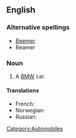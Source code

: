 {{also|beamer}}
==English==

===Alternative spellings===
* [[Beemer]]
* Beamer

===Noun===
{{en-noun}}

# {{slang}} A [[BMW]] car.

====Translations====
{{trans-top|slang term for a BMW car or motorcycle}}
* French: {{qualifier|colloquial}} {{t+|fr|BM|f}}
* Norwegian: {{t-|no|beamer|m}}
* Russian: {{t+|ru|бумер|m|sc=Cyrl}}
{{trans-mid}}
{{trans-bottom}}

[[Category:Automobiles]]